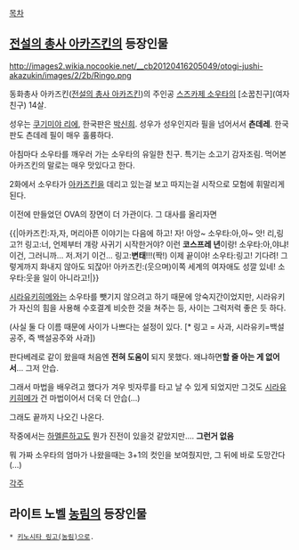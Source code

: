 [[목차]]
== [[전설의 총사 아카즈킨]]의 등장인물  ==
http://images2.wikia.nocookie.net/__cb20120416205049/otogi-jushi-akazukin/images/2/2b/Ringo.png

동화총사 아카즈킨([[전설의 총사 아카즈킨]])의 주인공 [[스즈카제 소우타]]의 [소꿉친구](여자친구) 14살.
 
성우는 [[쿠기미야 리에]], 한국판은 [[박신희]]. 성우가 성우인지라 필을 넘어서서 '''츤데레'''. 한국판도 츤데레 필이 매우 훌륭하다.

아침마다 소우타를 깨우러 가는 소우타의 유일한 친구. 
특기는 소고기 감자조림. 먹어본 아카즈킨의 말로는 매우 맛있다고 한다.

2화에서 소우타가 [[아카즈킨]]을 데리고 있는걸 보고 따지는걸 시작으로 모험에 휘말리게 된다. 

이전에 만들었던 OVA의 장면이 더 가관이다.
그 대사를 올리자면

{{|아카즈킨:자,자, 머리아픈 이야기는 다음에 하고! 자! 아앙~
소우타:아,아~ 앗! 리,링고?!
링고:너, 언제부터 걔랑 사귀기 시작한거야? 이런 '''코스프레 년'''이랑!
소우타:아,야냐! 이건, 그러니까... 저.저기 이건...
링고:'''변태'''!!!(짝!) 이제 끝이야!
소우타:링고! 기다려! 그렇게까지 화내지 않아도 되잖아!
아카즈킨:(웃으며)이쪽 세계의 여자애도 성깔 있네!
소우타:웃을 일이 아니라고!|}}

[[시라유키히메]]와는 소우타를 뺏기지 않으려고 하기 때문에 앙숙지간이었지만,
시라유키가 자신의 힘을 사용해 수호결계 비슷한 것을 쳐주는 등, 사이는 그럭저럭 좋은 듯 하다.

(사실 둘 다 이름 때문에 사이가 나쁘다는 설정이 있다. [* 링고 = 사과, 시라유키=백설공주, 즉 백설공주와 사과])

판다베레로 같이 왔을때 처음엔 '''전혀 도움이''' 되지 못했다. 
왜냐하면'''할 줄 아는 게 없어서'''... 그저 안습.

그래서 마법을 배우려고 했다가 겨우 빗자루를 타고 날 수 있게 되었지만 그것도 [[시라유키히메]]가 건 마법이어서 더욱 더 안습(...) 

그래도 끝까지 나오긴 나온다. 

작중에서는 [[하멜른]]하고도 뭔가 진전이 있을것 같았지만.... '''그런거 없음'''

뭐 가짜 소우타의 엄마가 나왔을때는 3+1의 컷인을 보여줬지만,
그 뒤에 바로 도망간다(...)

[[각주]]

== 라이트 노벨 [[농림]]의 등장인물 ==
 * [[키노시타 링고(농림)]]으로.

